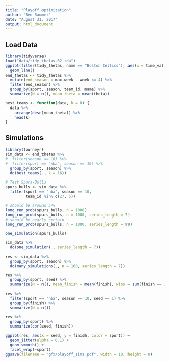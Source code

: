 ```yaml
---
title: "Playoff optimization"
author: "Ben Baumer"
date: "August 31, 2017"
output: html_document
---
```


## Load Data

```r
library(tidyverse)
load("data/tidy_thetas.R2.rda")
ggplot(filter(tidy_thetas, name == "Boston Celtics"), aes(x = time_val, y = theta)) + 
  geom_line()
end_thetas <- tidy_thetas %>%
  mutate(end_season = max.week - week <= 4) %>%
  filter(end_season) %>%
  group_by(sport, season, team_id, name) %>%
  summarize(N = n(), mean_theta = mean(theta))
```


```r
best_teams <- function(data, k = 8) {
  data %>%
    arrange(desc(mean_theta)) %>%
    head(k)
}
```

## Simulations

```r
library(tourneyr)
sim_data <- end_thetas %>%
#  filter(season == 10) %>%
#  filter(sport == "nba", season == 10) %>%
  group_by(sport, season) %>%
  do(best_teams(., k = 16))

# Test Spurs-Bulls
spurs_bulls <- sim_data %>%
  filter(sport == "nba", season == 10, 
         team_id %in% c(27, 5)) 

# should be around 54%
long_run_prob(spurs_bulls, n = 1000)
long_run_prob(spurs_bulls, n = 1000, series_length = 7)
# should be nearly certain
long_run_prob(spurs_bulls, n = 1000, series_length = 99)

one_simulation(spurs_bulls)

sim_data %>% 
  do(one_simulation(., series_length = 7))
```

```r
res <- sim_data %>%
  group_by(sport, season) %>%
  do(many_simulations(., n = 100, series_length = 7))
``` 
  
```r
res %>%
  group_by(sport, seed) %>%
  summarize(N = n(), mean_finish = mean(finish), wins = sum(finish == 1))

res %>% 
  filter(sport == "nba", season == 10, seed == 1) %>% 
  group_by(finish) %>% 
  summarize(N = n())

res %>%
  group_by(sport) %>%
  summarize(cor(seed, finish))

ggplot(res, aes(x = seed, y = finish, color = sport)) + 
  geom_jitter(alpha = 0.1) + 
  geom_smooth() + 
  facet_wrap(~sport)
ggsave(filename = "gfx/playoff_sims.pdf", width = 10, height = 8)
```


